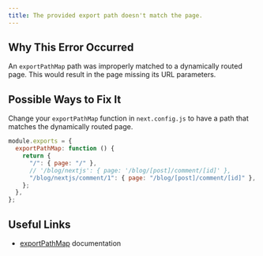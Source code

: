 ```yaml
---
title: The provided export path doesn't match the page.
---
```


## Why This Error Occurred

An `exportPathMap` path was improperly matched to a dynamically routed page.
This would result in the page missing its URL parameters.

## Possible Ways to Fix It

Change your `exportPathMap` function in `next.config.js` to have a path that matches the dynamically routed page.

```js filename="next.config.js"
module.exports = {
  exportPathMap: function () {
    return {
      "/": { page: "/" },
      // '/blog/nextjs': { page: '/blog/[post]/comment/[id]' },        // wrong
      "/blog/nextjs/comment/1": { page: "/blog/[post]/comment/[id]" }, // correct
    };
  },
};
```

## Useful Links

- [exportPathMap](/docs/pages/api-reference/next-config-js/exportPathMap) documentation
